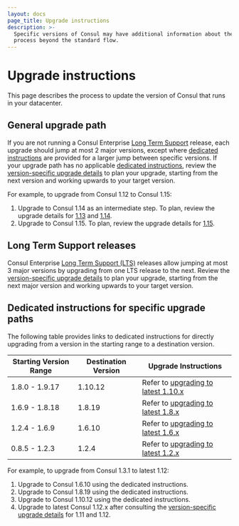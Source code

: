```yaml
---
layout: docs
page_title: Upgrade instructions
description: >-
  Specific versions of Consul may have additional information about the upgrade
  process beyond the standard flow.
---
```


# Upgrade instructions

This page describes the process to update the version of Consul that runs in your datacenter.

## General upgrade path

If you are not running a Consul Enterprise
[Long Term Support](/consul/docs/upgrade/lts)
release, each upgrade should jump at most 2 major versions, except where
[dedicated instructions](#dedicated-instructions-for-specific-upgrade-paths)
are provided for a larger jump between specific versions.
If your upgrade path has no applicable [dedicated instructions](#dedicated-instructions-for-specific-upgrade-paths),
review the [version-specific upgrade details](/consul/docs/upgrade/version-specific)
to plan your upgrade, starting from the next version and working
upwards to your target version.

For example, to upgrade from Consul 1.12 to Consul 1.15:

1. Upgrade to Consul 1.14 as an intermediate step.
   To plan, review the upgrade details for
   [1.13](/consul/docs/upgrading/upgrade-specific#consul-1-13-x) and
   [1.14](/consul/docs/upgrading/upgrade-specific#consul-1-14-x).
1. Upgrade to Consul 1.15.
   To plan, review the upgrade details for
   [1.15](/consul/docs/upgrading/upgrade-specific#consul-1-15-x).

## Long Term Support releases

Consul Enterprise [Long Term Support (LTS)](/consul/docs/upgrade/lts)
releases allow jumping at most 3 major versions by upgrading from one LTS release to the next.
Review the [version-specific upgrade details](/consul/docs/upgrade/version-specific)
to plan your upgrade, starting from the next major version and working upwards to your target version.

## Dedicated instructions for specific upgrade paths

The following table provides links to dedicated instructions
for directly upgrading from a version in the starting range
to a destination version.

| Starting Version Range | Destination Version | Upgrade Instructions |
| ---------------------- | ------------------- | -------------------- |
| 1.8.0 - 1.9.17         | 1.10.12             | Refer to [upgrading to latest 1.10.x](/consul/docs/upgrade/instructions/upgrade-to-1-10-x) |
| 1.6.9 - 1.8.18         | 1.8.19              | Refer to [upgrading to latest 1.8.x](/consul/docs/upgrade/instructions/upgrade-to-1-8-x) |
| 1.2.4 - 1.6.9          | 1.6.10              | Refer to [upgrading to latest 1.6.x](/consul/docs/upgrade/instructions/upgrade-to-1-6-x) |
| 0.8.5 - 1.2.3          | 1.2.4               | Refer to [upgrading to latest 1.2.x](/consul/docs/upgrade/instructions/upgrade-to-1-2-x) |

For example, to upgrade from Consul 1.3.1 to latest 1.12:
1. Upgrade to Consul 1.6.10 using the dedicated instructions.
1. Upgrade to Consul 1.8.19 using the dedicated instructions.
1. Upgrade to Consul 1.10.12 using the dedicated instructions.
1. Upgrade to latest Consul 1.12.x after consulting the
   [version-specific upgrade details](/consul/docs/upgrade/version-specific)
   for 1.11 and 1.12.
